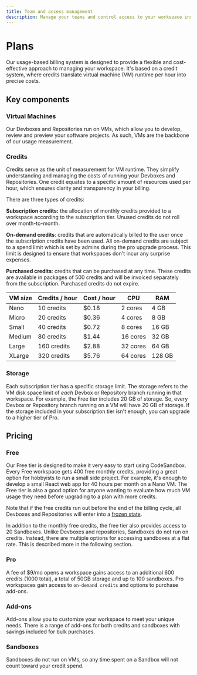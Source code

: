 ```yaml
---
title: Team and access management
description: Manage your teams and control access to your workspace inside CodeSandbox Repositories
---
```



# Plans


Our usage-based billing system is designed to provide a flexible and cost-effective approach to managing your workspace. It's based on a credit system, where credits translate virtual machine (VM) runtime per hour into precise costs.

## Key components
### Virtual Machines
Our Devboxes and Repositories run on VMs, which allow you to develop, review and preview your software projects. As such, VMs are the backbone of our usage measurement.

### Credits

Credits serve as the unit of measurement for VM runtime. They simplify understanding and managing the costs of running your Devboxes and Repositories. One credit equates to a specific amount of resources used per hour, which ensures clarity and transparency in your billing.

There are three types of credits:

**Subscription credits:** the allocation of monthly credits provided to a workspace according to the subscription tier. Unused credits do not roll over month-to-month.

**On-demand credits**: credits that are automatically billed to the user once the subscription credits have been used. All on-demand credits are subject to a spend limit which is set by admins during the pro upgrade process. This limit is designed to ensure that workspaces don't incur any surprise expenses.

**Purchased credits**: credits that can be purchased at any time. These credits are available in packages of 500 credits and will be invoiced separately from the subscription. Purchased credits do not expire.

| VM size | Credits / hour | Cost / hour | CPU      | RAM    |
| ------ | -------------- | ----------- | -------- | ------ |
| Nano   | 10 credits     | $0.18       | 2 cores  | 4 GB   |
| Micro  | 20 credits     | $0.36       | 4 cores  | 8 GB   |
| Small  | 40 credits     | $0.72       | 8 cores  | 16 GB  |
| Medium | 80 credits     | $1.44       | 16 cores | 32 GB  |
| Large  | 160 credits    | $2.88       | 32 cores | 64 GB  |
| XLarge | 320 credits    | $5.76       | 64 cores | 128 GB |

### Storage
Each subscription tier has a specific storage limit. The storage refers to the VM disk space limit of _each_ Devbox or Repository branch running in that workspace.
For example, the Free tier includes 20 GB of storage. So, every Devbox or Repository branch running on a VM will have 20 GB of storage.
If the storage included in your subscription tier isn't enough, you can upgrade to a higher tier of Pro.

## Pricing 
### Free 
Our Free tier is designed to make it very easy to start using CodeSandbox. 
Every Free workspace gets 400 free monthly credits, providing a great option for hobbyists to run a small side project. For example, it's enough to develop a small React web app for 40 hours per month on a Nano VM. 
The Free tier is also a good option for anyone wanting to evaluate how much VM usage they need before upgrading to a plan with more credits.

Note that if the free credits run out before the end of the billing cycle, all Devboxes and Repositories will enter into a [frozen state](#my-devbox-is-frozen-what-does-that-mean). 

In addition to the monthly free credits, the free tier also provides access to 20 Sandboxes. 
Unlike Devboxes and repositories, Sandboxes do not run on credits. Instead, there are multiple options for accessing sandboxes at a flat rate. This is described more in the following section.

### Pro 
A fee of $9/mo opens a workspace gains access to an additional 600 credits (1000 total), a total of 50GB storage and up to 100 sandboxes. 
Pro workspaces gain access to `on-demand credits` and options to purchase add-ons. 

### Add-ons
Add-ons allow you to customize your workspace to meet your unique needs.
There is a range of add-ons for both credits and sandboxes with savings included for bulk purchases. 


### Sandboxes 
Sandboxes do not run on VMs, so any time spent on a Sandbox will not count toward your credit spend. 


